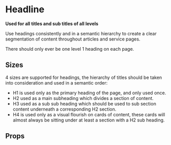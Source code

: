 
<Meta title="Pattern Library|Typography/Headline" component={Headline} />

# Headline
 
**Used for all titles and sub titles of all levels**

Use headings consistently and in a semantic hierarchy to create a clear segmentation of content throughout articles and service pages.

There should only ever be one level 1 heading on each page.

## Sizes

4 sizes are supported for headings, the hierarchy of titles should be taken into consideration and used in a semantic order:
- H1 is used only as the primary heading of the page, and only used once.
- H2 used as a main subheading which divides a section of content.
- H3 used as a sub sub heading which should be used to sub section content underneath a corresponding H2 section.
- H4 is used only as a visual flourish on cards of content, these cards will almost always be sitting under at least a section with a H2 sub heading.

<Preview>
    <Story name="Hero Level 1">
        <Headline level={0} text="Example headline level 1" />
    </Story>
</Preview>

<Preview>
    <Story name="Level 1">
        <Headline level={1} text="Example headline level 1" />
    </Story>
</Preview>

<Preview>
    <Story name="Level 2">
        <Headline level={2} text="Example headline level 2" />
    </Story>
</Preview>

<Preview>
    <Story name="Level 3">
        <Headline level={3} text="Example headline level 3" />
    </Story>
</Preview>

<Preview>
    <Story name="Level 3 without the HTML markup">
        <Headline level={6} text="Example headline level 4 without the HTML markup" />
    </Story>
</Preview>

<Preview>
    <Story name="Level 4">
        <Headline level={4} text="Example headline level 4" />
    </Story>
</Preview>

<Preview>
    <Story name="Level 4 without the HTML markup">
        <Headline level={7} text="Example headline level 4 without the HTML markup" />
    </Story>
</Preview>

<Preview>
    <Story name="Level 5">
        <Headline level={5} text="Example headline level 5" />
    </Story>
</Preview>

## Props 

<Props of={Headline} />